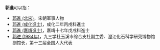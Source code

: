 '''郭進'''可以指：
* [[郭進_(北宋)|郭進 (北宋)]]，宋朝軍事人物
* [[郭進_(成化進士)|郭進 (成化進士)]]，成化二年丙戌科進士
* [[郭進_(嘉靖進士)|郭進 (嘉靖進士)]]，嘉靖十七年戊戌科進士
* [[郭进_(1984年)|郭进 (1984年)]]，九三学社玉溪市综合支社副主委、澄江化石科学研究博物馆副馆长，第十三届全国人大代表

{{Disambig|Jin進|Cat=二字郭姓人名消歧义}}